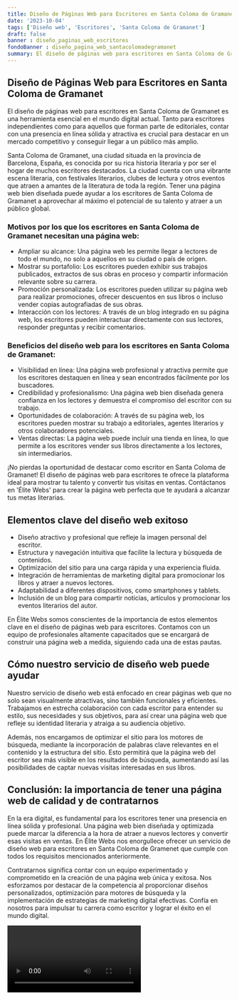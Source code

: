 ```yaml
---
title: Diseño de Páginas Web para Escritores en Santa Coloma de Gramanet
date: '2023-10-04'
tags: ['Diseño web', 'Escritores', 'Santa Coloma de Gramanet']
draft: false
banner : diseño_paginas_web_escritores
fondoBanner : diseño_pagina_web_santacolomadegramanet
summary: El diseño de páginas web para escritores en Santa Coloma de Gramanet es una herramienta esencial en el mundo digital actual. Tanto para escritores independientes como para aquellos que forman parte de editoriales, contar con una presencia en línea sólida y atractiva es crucial para destacar en un mercado competitivo y conseguir llegar a un público más amplio.
---
```


## Diseño de Páginas Web para Escritores en Santa Coloma de Gramanet

El diseño de páginas web para escritores en Santa Coloma de Gramanet es una herramienta esencial en el mundo digital actual. Tanto para escritores independientes como para aquellos que forman parte de editoriales, contar con una presencia en línea sólida y atractiva es crucial para destacar en un mercado competitivo y conseguir llegar a un público más amplio.

Santa Coloma de Gramanet, una ciudad situada en la provincia de Barcelona, España, es conocida por su rica historia literaria y por ser el hogar de muchos escritores destacados. La ciudad cuenta con una vibrante escena literaria, con festivales literarios, clubes de lectura y otros eventos que atraen a amantes de la literatura de toda la región. Tener una página web bien diseñada puede ayudar a los escritores de Santa Coloma de Gramanet a aprovechar al máximo el potencial de su talento y atraer a un público global.

### Motivos por los que los escritores en Santa Coloma de Gramanet necesitan una página web:

- Ampliar su alcance: Una página web les permite llegar a lectores de todo el mundo, no solo a aquellos en su ciudad o país de origen.
- Mostrar su portafolio: Los escritores pueden exhibir sus trabajos publicados, extractos de sus obras en proceso y compartir información relevante sobre su carrera.
- Promoción personalizada: Los escritores pueden utilizar su página web para realizar promociones, ofrecer descuentos en sus libros o incluso vender copias autografiadas de sus obras.
- Interacción con los lectores: A través de un blog integrado en su página web, los escritores pueden interactuar directamente con sus lectores, responder preguntas y recibir comentarios.

### Beneficios del diseño web para los escritores en Santa Coloma de Gramanet:

- Visibilidad en línea: Una página web profesional y atractiva permite que los escritores destaquen en línea y sean encontrados fácilmente por los buscadores.
- Credibilidad y profesionalismo: Una página web bien diseñada genera confianza en los lectores y demuestra el compromiso del escritor con su trabajo.
- Oportunidades de colaboración: A través de su página web, los escritores pueden mostrar su trabajo a editoriales, agentes literarios y otros colaboradores potenciales.
- Ventas directas: La página web puede incluir una tienda en línea, lo que permite a los escritores vender sus libros directamente a los lectores, sin intermediarios.

¡No pierdas la oportunidad de destacar como escritor en Santa Coloma de Gramanet! El diseño de páginas web para escritores te ofrece la plataforma ideal para mostrar tu talento y convertir tus visitas en ventas. Contáctanos en 'Élite Webs' para crear la página web perfecta que te ayudará a alcanzar tus metas literarias.

<GifSeo />

<Cta />

## Elementos clave del diseño web exitoso

- Diseño atractivo y profesional que refleje la imagen personal del escritor.
- Estructura y navegación intuitiva que facilite la lectura y búsqueda de contenidos.
- Optimización del sitio para una carga rápida y una experiencia fluida.
- Integración de herramientas de marketing digital para promocionar los libros y atraer a nuevos lectores.
- Adaptabilidad a diferentes dispositivos, como smartphones y tablets.
- Inclusión de un blog para compartir noticias, artículos y promocionar los eventos literarios del autor.

En Élite Webs somos conscientes de la importancia de estos elementos clave en el diseño de páginas web para escritores. Contamos con un equipo de profesionales altamente capacitados que se encargará de construir una página web a medida, siguiendo cada una de estas pautas.

## Cómo nuestro servicio de diseño web puede ayudar

Nuestro servicio de diseño web está enfocado en crear páginas web que no solo sean visualmente atractivas, sino también funcionales y eficientes. Trabajamos en estrecha colaboración con cada escritor para entender su estilo, sus necesidades y sus objetivos, para así crear una página web que refleje su identidad literaria y atraiga a su audiencia objetivo.

Además, nos encargamos de optimizar el sitio para los motores de búsqueda, mediante la incorporación de palabras clave relevantes en el contenido y la estructura del sitio. Esto permitirá que la página web del escritor sea más visible en los resultados de búsqueda, aumentando así las posibilidades de captar nuevas visitas interesadas en sus libros.

## Conclusión: la importancia de tener una página web de calidad y de contratarnos

En la era digital, es fundamental para los escritores tener una presencia en línea sólida y profesional. Una página web bien diseñada y optimizada puede marcar la diferencia a la hora de atraer a nuevos lectores y convertir esas visitas en ventas. En Élite Webs nos enorgullece ofrecer un servicio de diseño web para escritores en Santa Coloma de Gramenet que cumple con todos los requisitos mencionados anteriormente.

Contratarnos significa contar con un equipo experimentado y comprometido en la creación de una página web única y exitosa. Nos esforzamos por destacar de la competencia al proporcionar diseños personalizados, optimización para motores de búsqueda y la implementación de estrategias de marketing digital efectivas. Confía en nosotros para impulsar tu carrera como escritor y lograr el éxito en el mundo digital.

<Video />

<CtaBot job='Escritores' city='Santa Coloma de Gramanet'/>

<Gmaps query='Santa Coloma de Gramanet+españa+maps' />